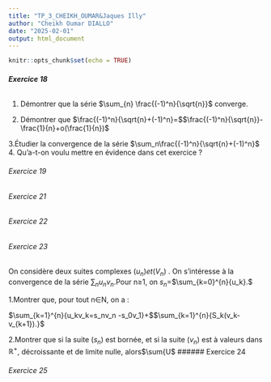 ```yaml
---
title: "TP_3_CHEIKH_OUMAR&Jaques Illy"
author: "Cheikh Oumar DIALLO"
date: "2025-02-01"
output: html_document
---
```


```r
knitr::opts_chunk$set(echo = TRUE)
```

###### **Exercice 18**

1. Démontrer que la série $\sum_{n} \frac{(-1)^n}{\sqrt{n}}$ converge.

2. Démontrer que $\frac{(-1)^n}{\sqrt{n}+(-1)^n}=$$\frac{(-1)^n}{\sqrt{n}}-\frac{1}{n}+o(\frac{1}{n})$

3.Étudier la convergence de la série $\sum_n\frac{(-1)^n}{\sqrt{n}+(-1)^n}$
4. Qu'a-t-on voulu mettre en évidence dans cet exercice ?

###### Exercice 19 

###### Exercice 21


###### Exercice 22


###### Exercice 23
On considère deux suites complexes $(u_{n}) et (V_{n})$
. On s'intéresse à la convergence de la série $\sum_n{u_n}{v_n}$.Pour n≥1, on $s_n=$$\sum_{k=0}^{n}{u_k}.$

 1.Montrer que, pour tout n∈N, on a :
 
 $\sum_{k=1}^{n}{u_kv_k=s_nv_n -s_0v_1}+$$\sum_{k=1}^{n}{S_k(v_k-v_{k+1}).}$
 
 2.Montrer que si la suite $(s_n)$ est bornée, et si la suite $(v_n)$ est à valeurs dans $\mathbb{R^+}$, décroissante et de limite nulle, alors$\sum{U$
###### Exercice 24


###### Exercice 25


